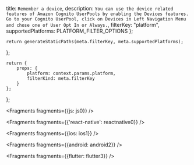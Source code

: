   title: `Remember a device`,
  description: `You can use the device related features of Amazon Cognito UserPools by enabling the Devices features. Go to your Cognito UserPool, click on Devices in Left Navigation Menu and chose one of User Opt In or Always.`,
  filterKey: "platform",
  supportedPlatforms: PLATFORM_FILTER_OPTIONS
};
      


    return generateStaticPaths(meta.filterKey, meta.supportedPlatforms);
};

    return {
        props: {
            platform: context.params.platform,
            filterKind: meta.filterKey
        }
    };
};


<Fragments fragments={{js: js0}} />


<Fragments fragments={{'react-native': reactnative0}} />


<Fragments fragments={{ios: ios1}} />


<Fragments fragments={{android: android2}} />


<Fragments fragments={{flutter: flutter3}} />